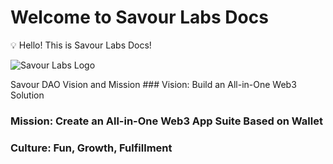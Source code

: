 
# Welcome to Savour Labs Docs

💡 Hello! This is Savour Labs Docs!

![Savour Labs Logo](../public/feature.png)

<Callout>
  Savour DAO Vision and Mission
</Callout>

<Steps> 
### Vision: Build an All-in-One Web3 Solution

### Mission: Create an All-in-One Web3 App Suite Based on Wallet

### Culture: Fun, Growth, Fulfillment
</Steps> 